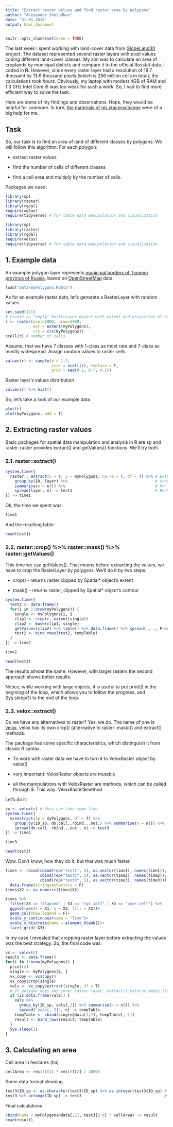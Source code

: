 ```yaml
---
title: "Extract raster values and find raster area by polygons"
author: "Alexander Sheludkov"
date: "31.01.2018"
output: html_document
---
```


```r
knitr::opts_chunk$set(echo = TRUE)
```

The last week I spent working with land-cover data from [GlobeLand30](http://www.globeland30.com) project. The dataset represented several raster layers with pixel values coding different land-cover classes. My aim was to calculate an area of croplands by municipal disticts and compare it to the official Rosstat data. I coded in **R**. However, since every raster layer had a resolution of 18.7 thousand by 13.6 thousand pixels (which is 256 million cells in total), the calculations took *hours*.
Obviously, my laptop with modest 4GB of RAM and 1.3 GHz Intel Core i5 was too weak for such a work.
So, I had to find more efficient way to solve the task.

Here are some of my findings and observations. Hope, they would be helpful for someone. 
In turn, [the materials of gis.stackexchange](https://gis.stackexchange.com/questions/130522/increasing-speed-of-crop-mask-extract-raster-by-many-polygons-in-r) were of a big help for me.

## Task

So, our task is to find an area of land of different classes by polygons.
We will follow this algorithm. For each polygon: 

* extract raster values 

* find the number of cells of different classes

* find a cell area and multiply by the number of cells.

Packages we need:

```r
library(sp)
library(raster)
library(rgdal)
require(velox)
require(tidyverse) # for table data manupulation and visualization
```
```r
library(sp)
library(raster)
library(rgdal)
require(velox)
require(tidyverse) # for table data manupulation and visualization
```



## 1. Example data


An example polygon layer represents [municipal borders of Tyumen province of Russia](data/myPolygons.Rdata), based on [OpenStreetMap](https://www.openstreetmap.org/) data.

```r
load("data/myPolygons.Rdata")
```

As for an example raster data, let's generate a RasterLayer with random values

```r
set.seed(121)
# Create an "empty" RasterLayer object with extent and projection of our Spatial* object -->
r <- raster(ncol=1000, nrow=1000, 
            ext = extent(myPolygons),
            crs = crs(myPolygons))
ncell(r) # number of cells
```

Assume, that we have 7 classes with 1-class as most rare and 7-class as mostly widespread.
Assign random values to raster cells.
```r
values(r) <- sample(x = 1:7, 
                    size = ncell(r), replace = T, 
                    prob = seq(0.1, 0.7, 0.1))
```
Raster layer's values distribution
```r
values(r) %>% hist()
```

So, let's take a look of our example data
```r
plot(r)
plot(myPolygons, add = T)
```



## 2. Extracting raster values

Basic packages for spatial data manipulation and analysis in R are sp and raster. 
raster provides extract() and getValues() functions. We'll try both.



### 2.1. raster::extract()

```r
system.time({
  raster:: extract(x = r, y = myPolygons, na.rm = T, df = T) %>% # Extract the values into data.frame
    group_by(ID, layer) %>%                                      # Group by spatial feature id and raster class 
    summarise(n = n()) %>%                                       # For each sp feature calculate the number of cells of dif. classes
    spread(layer, n) -> test1                                    # Reshape the table
}) -> time1
```

Ok, the time we spent was:
```r
time1
```

And the resulting table:
```r
head(test1)
```



### 2.2. raster::crop() %>% raster::mask() %>% raster::getValues()

This time we use getValues(). That means before extracting the values, we have to crop the RaslerLayer by polygons. We'll do it by two steps: 

* crop() - returns raster clipped by Spatial* object's extent

* mask() - returns raster, clipped by Spatial* object's contour

```r
system.time({
  test2 <- data.frame()
  for(i in 1:nrow(myPolygons)) {
    single <- myPolygons[i, ]
    clip1 <- crop(r, extent(single))
    clip2 <- mask(clip1, single)
    getValues(clip2) %>% table() %>% data.frame() %>% spread(., ., Freq) %>% mutate(id = i) -> tempTable
    test2 <- bind_rows(test2, tempTable)
  }
}) -> time2
```
```r
time2
```
```r
head(test2)
```

The results almost the same. However, with larger rasters the second approach shows better results.

Notice, while working with large objects, it is useful to put print(i) in the begining of the loop, which allows you to follow the progress, and Sys.sleep(1) to the end of the loop.



### 2.3. velox::extract()

Do we have any alternatives to raster? Yes, we do. The name of one is [velox](https://hunzikp.github.io/velox/). 
velox has its own crop() (alternative to raster::mask()) and extract() methods.

The package has some specific characteristics, which distinguish it from classic R syntax. 

* To work with raster data we have to turn it to VeloxRaster object by velox()

* very important: VeloxRaster objects are mutable 

* all the manipulations with VeloxRaster are methods, which can be called through \$. This way: VeloxRaster$method

Let's do it:
```r
vx <- velox(r) # this can take some time
system.time({
  vx$extract(sp = myPolygons, df = T) %>%
    group_by(ID_sp, do.call..rbind...out.) %>% summarise(n = n()) %>%
    spread(do.call..rbind...out., n) -> test3
}) -> time3
```
```r
time3
```
```r
head(test3)
```

Wow. Don't know, how they do it, but that was much faster.

```r
times <- rbind(cbind(rep("test1", 5), as.vector(time1), names(time1)),
               cbind(rep("test2", 5), as.vector(time2), names(time2)),
               cbind(rep("test3", 5), as.vector(time3), names(time3))) %>% 
  data.frame(stringsAsFactors = F)
times$X2 <- as.numeric(times$X2)

times %>%
  filter(X3 == "elapsed" | X3 == "sys.self" | X3 == "user.self") %>% 
  ggplot(aes(x = X1, y = X2, fill = X3))+
  geom_col(show.legend = F)+
  scale_y_continuous(name = "Time")+
  scale_x_discrete(name = element_blank())+
  facet_grid(~X3)
```

In my case I revealed that cropping raster layer before extracting the values was the best strategy. 
So, the final code was:

```r
vx <- velox(r)
result <- data.frame()
for(i in 1:nrow(myPolygons)) {
  print(i)
  single <- myPolygons[i, ]
  vx_copy <- vx$copy()
  vx_copy$crop(single)
  vals <- vx_copy$extract(single, df = T)
  # If polygon does not cover raster layer, extract() returns empty list, otherwise data.frame
  if (is.data.frame(vals)) {
    vals %>%
      group_by(ID_sp, vals[,2]) %>% summarise(n = n()) %>%
      spread('vals[, 2]', n) -> tempTable
    tempTable <- cbind(single@data[1,1], tempTable[,-1])
    result <- bind_rows(result, tempTable)
  }
  Sys.sleep(1)
}
```



## 3. Calculating an area

Cell area in hectares (ha)
```r
cellArea <- res(r)[1] * res(r)[2] / 10000 
```
Some data format cleaning 
```r
test3$ID_sp <- as.character(test3$ID_sp) %>% as.integer(test3$ID_sp) # change data type
test3 %>% arrange(ID_sp) -> test3                                    # fix the order
```
Final calculations
```r
cbind(name = myPolygons@data[,1], test3[2:8] * cellArea) -> result
head(result)
```

